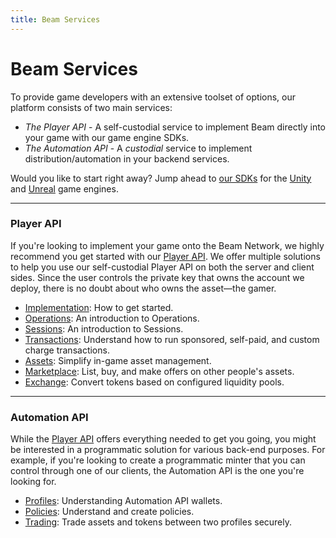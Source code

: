 ```yaml
---
title: Beam Services
---
```


# Beam Services

To provide game developers with an extensive toolset of options, our platform consists of two main services:

- *The Player API* - A self-custodial service to implement Beam directly into your game with our game engine SDKs.
- *The Automation API* - A *custodial* service to implement distribution/automation in your backend services.

Would you like to start right away? Jump ahead to [our SDKs](/sdk/implementation-player-api) for the [Unity](https://github.com/BuildOnBeam/beam-sdk-unity) and [Unreal](https://github.com/BuildOnBeam/beam-sdk-unreal) game engines.

---

### Player API

If you're looking to implement your game onto the Beam Network, we highly recommend you get started with our [Player API](/sdk/introduction-player-api). We offer multiple solutions to help you use our self-custodial Player API on both the server and client sides. Since the user controls the private key that owns the account we deploy, there is no doubt about who owns the asset—the gamer.

- [Implementation](/sdk/implementation-player-api): How to get started.
- [Operations](/sdk/operations/introduction): An introduction to Operations.
- [Sessions](/sdk/sessions/introduction): An introduction to Sessions.
- [Transactions](/sdk/transactions/introduction): Understand how to run sponsored, self-paid, and custom charge transactions.
- [Assets](/sdk/assets/introduction): Simplify in-game asset management.
- [Marketplace](/sdk/marketplace/introduction): List, buy, and make offers on other people's assets.
- [Exchange](/sdk/exchange/introduction): Convert tokens based on configured liquidity pools.

---

### Automation API

While the [Player API](/sdk/introduction-player-api) offers everything needed to get you going, you might be interested in a programmatic solution for various back-end purposes. For example, if you're looking to create a programmatic minter that you can control through one of our clients, the Automation API is the one you're looking for.

- [Profiles](/sdk/profiles/introduction): Understanding Automation API wallets.
- [Policies](/sdk/policies/introduction): Understand and create policies.
- [Trading](/sdk/trading/introduction): Trade assets and tokens between two profiles securely.
